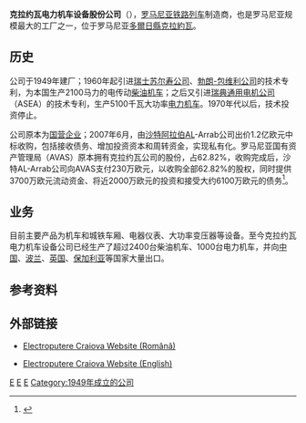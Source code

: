 {{Infobox company
| name                = 克拉约瓦电力机车设备股份公司
| name_en             = Electroputere S.A.
| logo                = [[File:Electroputere.png|File:Electroputere.png]]
| caption             = 
| type                = [[股份公司|股份公司]]
| traded_as           = {{BVB|EPT}}
| predecessor         = 
| successor           = 
| foundation          = 1949年
| founder             = 
| location            = {{ROM}}[[多爾日縣|多爾日縣]][[克拉約瓦|克拉約瓦]]
| locations           = 
| area_served         = 
| key_people          = 
| industry            = 轨道交通装备
| products            = 铁路机车车辆、电动机、电气设备
| services            = 
| revenue             = 
| operating_income    = 
| net_income          = 
| aum                 = <!-- Only used with financial services companies -->
| assets              = 
| equity              = 
| owner               = 
| num_employees       = 
| parent              = 
| divisions           = 
| subsid              = 
| homepage            = http://www.electroputere.ro
| slogan              = 
| capital             = 
| market_value        = 
| P/E ratio           = 
| earnings per share  = 
| Net asset value     = 
| accounting_period   = 
| major_shareholder   = 
| footnotes           = 
}}
'''克拉约瓦电力机车设备股份公司'''（{{lang-ro|'''Electroputere S.A.'''}}），[[罗马尼亚|罗马尼亚]][[铁路机车车辆|铁路列车]]制造商，也是罗马尼亚规模最大的工厂之一，位于罗马尼亚[[多爾日縣|多爾日縣]][[克拉約瓦|克拉約瓦]]。

==历史==
公司于1949年建厂；1960年起引进[[瑞士|瑞士]][[苏尔寿公司|苏尔寿公司]]、[[勃朗-包维利股份公司|勃朗-包维利公司]]的技术专利，为本国生产2100马力的电传动[[柴油机车|柴油机车]]；之后又引进[[瑞典通用电机公司|瑞典通用电机公司]]（ASEA）的技术专利，生产5100千瓦大功率[[电力机车|电力机车]]。1970年代以后，技术投资停止。

公司原本为[[国营企业|国营企业]]；2007年6月，由[[沙特阿拉伯|沙特阿拉伯]]AL-Arrab公司出价1.2亿欧元中标收购，包括接收债务、增加投资资本和周转资金，实现私有化。罗马尼亚国有资产管理局（AVAS）原本拥有克拉约瓦公司的股份，占62.82%，收购完成后，沙特AL-Arrab公司向AVAS支付230万欧元，以收购全部62.82%的股权，同时提供3700万欧元流动资金、将近2000万欧元的投资和接受大约6100万欧元的债务<ref>{{Cite web |url=http://ro.mofcom.gov.cn/aarticle/jmxw/200707/20070704844640.html |title=沙特AL-Arrab公司收购罗马尼亚克拉约瓦电力机车厂 |accessdate=2011-12-09 |publisher=中华人民共和国驻罗马尼亚经商参处 |date=2007-07-02 |archive-date=2020-02-02 |archive-url=https://web.archive.org/web/20200202052915/http://ro.mofcom.gov.cn/aarticle/jmxw/200707/20070704844640.html }}</ref>。

==业务==
目前主要产品为机车和城铁车厢、电器仪表、大功率变压器等设备。至今克拉约瓦电力机车设备公司已经生产了超过2400台柴油机车、1000台电力机车，并向[[中国|中国]]、[[波兰|波兰]]、[[英国|英国]]、[[保加利亚|保加利亚]]等国家大量出口。

==参考资料==
{{reflist}}

==外部链接==
*{{ro}}[https://web.archive.org/web/20111210114615/http://www.electroputere.ro/ro/index.php Electroputere Craiova Website (Românã)]
*{{en}}[https://web.archive.org/web/20120111195131/http://www.electroputere.ro/en/index.php Electroputere Craiova Website (English)]


[[Category:罗马尼亚公司|E]]
[[Category:罗马尼亚铁路|E]]
[[Category:鐵路車輛製造商|E]]
[[Category:1949年成立的公司|Category:1949年成立的公司]]